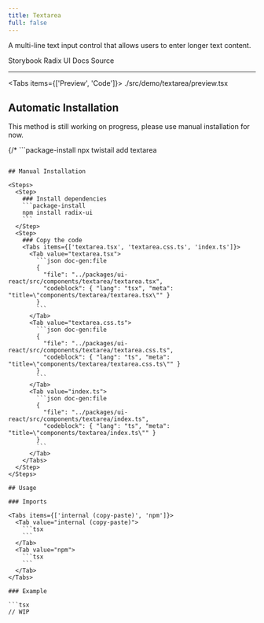 ```yaml
---
title: Textarea
full: false
---
```


A multi-line text input control that allows users to enter longer text content.

<Badges>
  <BadgeLink href="https://storybook.twistail.com/?path=/docs/base-components-textarea--docs" external>
    Storybook
  </BadgeLink>
  <BadgeLink href="https://www.radix-ui.com/primitives/docs/components/form#api-reference" external>
    Radix UI Docs
  </BadgeLink>
  <BadgeLink href="https://github.com/riipandi/twistail/tree/main/packages/ui-react/src/components/textarea" external>
    Source
  </BadgeLink>
</Badges>

---


<Tabs items={['Preview', 'Code']}>
  <Tab value="Preview" className="rounded-b-xl flex min-h-44 flex-wrap items-center justify-center gap-4 py-20 not-prose">
    <Demo />
  </Tab>
  <Tab value="Code">
    <include cwd lang="tsx">./src/demo/textarea/preview.tsx</include>
  </Tab>
</Tabs>

## Automatic Installation

<Callout type='warn'>
  This method is still working on progress, please use manual installation for now.
</Callout>

{/* ```package-install
npx twistail add textarea
``` */}

## Manual Installation

<Steps>
  <Step>
    ### Install dependencies
    ```package-install
    npm install radix-ui
    ```
  </Step>
  <Step>
    ### Copy the code
    <Tabs items={['textarea.tsx', 'textarea.css.ts', 'index.ts']}>
      <Tab value="textarea.tsx">
        ```json doc-gen:file
        {
          "file": "../packages/ui-react/src/components/textarea/textarea.tsx",
          "codeblock": { "lang": "tsx", "meta": "title=\"components/textarea/textarea.tsx\"" }
        }
        ```
      </Tab>
      <Tab value="textarea.css.ts">
        ```json doc-gen:file
        {
          "file": "../packages/ui-react/src/components/textarea/textarea.css.ts",
          "codeblock": { "lang": "ts", "meta": "title=\"components/textarea/textarea.css.ts\"" }
        }
        ```
      </Tab>
      <Tab value="index.ts">
        ```json doc-gen:file
        {
          "file": "../packages/ui-react/src/components/textarea/index.ts",
          "codeblock": { "lang": "ts", "meta": "title=\"components/textarea/index.ts\"" }
        }
        ```
      </Tab>
    </Tabs>
  </Step>
</Steps>

## Usage

### Imports

<Tabs items={['internal (copy-paste)', 'npm']}>
  <Tab value="internal (copy-paste)">
    ```tsx
    ```
  </Tab>
  <Tab value="npm">
    ```tsx
    ```
  </Tab>
</Tabs>

### Example

```tsx
// WIP
```
